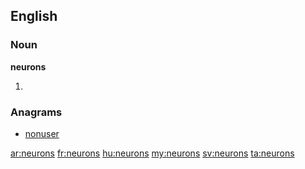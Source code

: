 ==English==

===Noun===
'''neurons'''

# {{plural of|[[neuron]]}}

===Anagrams===
* [[nonuser#English|nonuser]]

[[ar:neurons]]
[[fr:neurons]]
[[hu:neurons]]
[[my:neurons]]
[[sv:neurons]]
[[ta:neurons]]